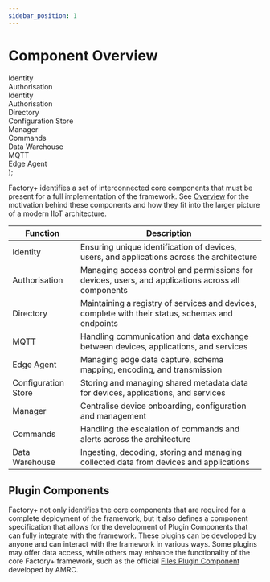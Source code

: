 ```yaml
---
sidebar_position: 1
---
```


# Component Overview

<div className="mb-10 mx-auto text-center w-full flex justify-center">
<div className="p-4 bg-brand dark:bg-brand-10 dark:text-brand w-[3vw] flex items-center justify-end text-white" style={{writingMode: "vertical-lr"}}>Identity</div>
<div className="flex flex-col">
<div className="p-4 bg-brand dark:bg-brand-10 dark:text-brand h-[3vw]"></div>
<div className="p-4 bg-brand-80 dark:bg-brand-40 dark:text-brand flex-1 mt-2 ml-2 w-[3vw] flex items-center justify-end text-white" style={{writingMode: "vertical-lr"}}>Authorisation</div>
</div>
<div className="grid grid-cols-5 gap-2">
<div className="p-4 bg-brand dark:bg-brand-10 dark:text-brand col-span-full h-[3vw] flex items-center justify-end text-white">Identity</div>
<div className="p-4 bg-brand-80 dark:bg-brand-40 dark:text-brand col-span-full h-[3vw] flex items-center justify-end text-white">Authorisation</div>
<div className="p-4 bg-brand-20 dark:bg-brand-90 dark:text-white text-brand flex items-center justify-center ml-2">Directory</div>
<div className="p-4 bg-brand-20 dark:bg-brand-90 dark:text-white text-brand flex items-center justify-center">Configuration Store</div>
<div className="p-4 bg-brand-20 dark:bg-brand-90 dark:text-white text-brand flex items-center justify-center">Manager</div>
<div className="p-4 bg-brand-20 dark:bg-brand-90 dark:text-white text-brand flex items-center justify-center">Commands</div>
<div className="p-4 bg-brand-20 dark:bg-brand-90 dark:text-white text-brand flex items-center justify-center">Data Warehouse</div>
<div className="p-4 bg-brand-20 dark:bg-brand-90 dark:text-white text-brand flex items-center justify-center col-span-full ml-2">MQTT</div>
<div className="p-4 bg-brand-20 dark:bg-brand-90 dark:text-white text-brand flex items-center justify-center col-span-full ml-2">Edge Agent</div>
</div>
</div>
);


Factory+ identifies a set of interconnected core components that must be present for a full implementation of the framework. See [Overview](../overview) for the motivation behind these components and how they fit into the larger picture of a modern IIoT architecture.

<ComponentOverview/>

| Function            | Description                                                                                        |
|---------------------|----------------------------------------------------------------------------------------------------|
| Identity            | Ensuring unique identification of devices, users, and applications across the architecture         |
| Authorisation       | Managing access control and permissions for devices, users, and applications across all components |
| Directory           | Maintaining a registry of services and devices, complete with their status, schemas and endpoints  |
| MQTT                | Handling communication and data exchange between devices, applications, and services               |
| Edge Agent          | Managing edge data capture, schema mapping, encoding, and transmission                             |
| Configuration Store | Storing and managing shared metadata data for devices, applications, and services                  |
| Manager             | Centralise device onboarding, configuration and management                                         |
| Commands            | Handling the escalation of commands and alerts across the architecture                             |
| Data Warehouse      | Ingesting, decoding, storing and  managing collected data from devices and applications            |

## Plugin Components

Factory+ not only identifies the core components that are required for a complete deployment of the framework, but it also defines a component specification that allows for the development of Plugin Components that can fully integrate with the framework. These plugins can be developed by anyone and can interact with the framework in various ways. Some plugins may offer data access, while others may enhance the functionality of the core Factory+ framework, such as the official [Files Plugin Component](/docs/framework-components/plugin-components/files) developed by AMRC.
